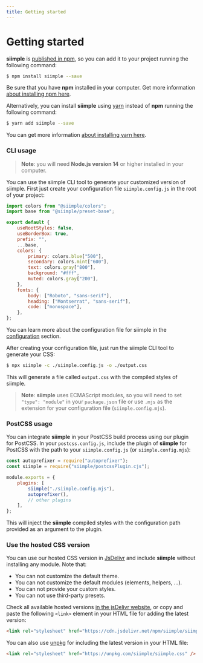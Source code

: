 ```yaml
---
title: Getting started
--- 
```


# Getting started

**siimple** is [published in npm](https://www.npmjs.com/package/siimple), so you can add it to your project running the following command:

```bash
$ npm install siimple --save
```

Be sure that you have **npm** installed in your computer. Get more information [about installing npm here](https://docs.npmjs.com/getting-started/installing-node).

Alternatively, you can install **siimple** using [yarn](https://yarnpkg.com/) instead of **npm** running the following command:

```bash
$ yarn add siimple --save
```

You can get more information [about installing yarn here](https://yarnpkg.com/getting-started).

### CLI usage

> **Note**: you will need **Node.js version 14** or higher installed in your computer.

You can use the siimple CLI tool to generate your customized version of siimple. First just create your configuration file `siimple.config.js` in the root of your project:

```js title=siimple.config.js
import colors from "@siimple/colors";
import base from "@siimple/preset-base";

export default {
    useRootStyles: false,
    useBorderBox: true,
    prefix: "",
    ...base,
    colors: {
        primary: colors.blue["500"],
        secondary: colors.mint["600"],
        text: colors.gray["800"],
        background: "#fff",
        muted: colors.gray["200"],
    },
    fonts: {
        body: ["Roboto", "sans-serif"],
        heading: ["Montserrat", "sans-serif"],
        code: ["monospace"],
    },
};
```

You can learn more about the configuration file for siimple in the [configuration](/configuration) section.

After creating your configuration file, just run the siimple CLI tool to generate your CSS:

```bash
$ npx siimple -c ./siimple.config.js -o ./output.css
```

This will generate a file called `output.css` with the compiled styles of siimple. 

> **Note**: **siimple** uses ECMAScript modules, so you will need to set `"type": "module"` in your `package.json` file or use `.mjs` as the extension for your configuration file (`siimple.config.mjs`).

### PostCSS usage

You can integrate **siimple** in your PostCSS build process using our plugin for PostCSS. In your `postcss.config.js`, include the plugin of **siimple** for PostCSS with the path to your `siimple.config.js` (or `siimple.config.mjs`):

```js
const autoprefixer = require("autoprefixer");
const siimple = require("siimple/postcssPlugin.cjs");

module.exports = {
    plugins: [
        siimple("./siimple.config.mjs"),
        autoprefixer(),
        // other plugins
    ],
};
```

This will inject the **siimple** compiled styles with the configuration path provided as an argument to the plugin.

### Use the hosted CSS version

You can use our hosted CSS version in [JsDelivr](https://www.jsdelivr.com/) and include **siimple** without installing any module. Note that:

- You can not customize the default theme.
- You can not customize the default modules (elements, helpers, ...).
- You can not provide your custom styles.
- You can not use third-party presets.

Check all available hosted versions [in the jsDelivr website](https://www.jsdelivr.com/package/npm/siimple), or copy and paste the following `<link>` element in your HTML file for adding the latest version:

```html
<link rel="stylesheet" href="https://cdn.jsdelivr.net/npm/siimple/siimple.css" />
```

You can also use [unpkg](https://unpkg.com/) for including the latest version in your HTML file:

```html
<link rel="stylesheet" href="https://unpkg.com/siimple/siimple.css" />
```

